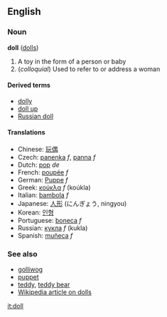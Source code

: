 ==English==
===Noun===
'''doll''' ([[dolls]])

# A toy in the form of a person or baby
# (''colloquial'') Used to refer to or address a woman

====Derived terms====
*[[dolly]]
*[[doll up]]
*[[Russian doll]]

====Translations====
*Chinese: [[玩偶]]
*Czech: [[panenka]] ''f'', [[panna]] ''f''
*Dutch: [[pop]] ''de''
*French: [[poupée]] ''f''
*German: [[Puppe]] ''f''
*Greek: [[κούκλα]] ''f'' (koúkla)
*Italian: [[bambola]] ''f''
*Japanese: [[人形]] (にんぎょう, ningyou)
*Korean: [[인형]]
*Portuguese: [[boneca]] ''f''
*Russian: [[кукла]] ''f'' (kukla)
*Spanish: [[muñeca]] ''f''

===See also===
*[[golliwog]]
*[[puppet]]
*[[teddy]], [[teddy bear]]
*[[w:doll|Wikipedia article on dolls]]

[[it:doll]]
